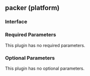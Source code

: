 ## packer (platform)

### Interface

### Required Parameters

This plugin has no required parameters.

### Optional Parameters

This plugin has no optional parameters.
